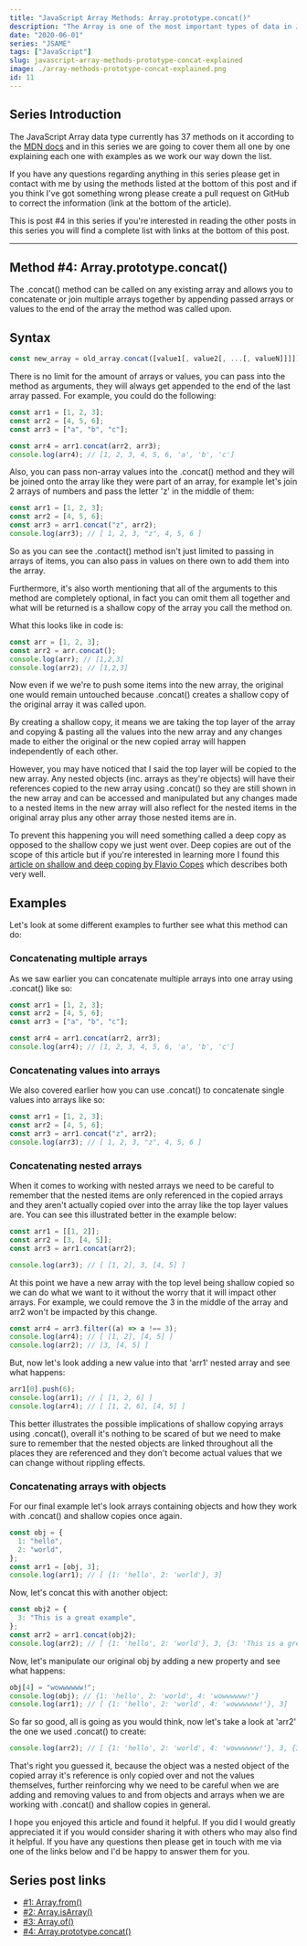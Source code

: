 ```yaml
---
title: "JavaScript Array Methods: Array.prototype.concat()"
description: "The Array is one of the most important types of data in JavaScript, so in this series we are going to cover all of the Array Methods, in this post it's Array.prototype.concat()"
date: "2020-06-01"
series: "JSAME"
tags: ["JavaScript"]
slug: javascript-array-methods-prototype-concat-explained
image: ./array-methods-prototype-concat-explained.png
id: 11
---
```


## Series Introduction

The JavaScript Array data type currently has 37 methods on it according to the [MDN docs](https://developer.mozilla.org/en-US/docs/Web/JavaScript/Reference/Global_Objects/Array) and in this series we are going to cover them all one by one explaining each one with examples as we work our way down the list.

If you have any questions regarding anything in this series please get in contact with me by using the methods listed at the bottom of this post and if you think I've got something wrong please create a pull request on GitHub to correct the information (link at the bottom of the article).

This is post #4 in this series if you're interested in reading the other posts in this series you will find a complete list with links at the bottom of this post.

---

## Method #4: Array.prototype.concat()

The .concat() method can be called on any existing array and allows you to concatenate or join multiple arrays together by appending passed arrays or values to the end of the array the method was called upon.

## Syntax

```javascript
const new_array = old_array.concat([value1[, value2[, ...[, valueN]]]])
```

There is no limit for the amount of arrays or values, you can pass into the method as arguments, they will always get appended to the end of the last array passed. For example, you could do the following:

```javascript
const arr1 = [1, 2, 3];
const arr2 = [4, 5, 6];
const arr3 = ["a", "b", "c"];

const arr4 = arr1.concat(arr2, arr3);
console.log(arr4); // [1, 2, 3, 4, 5, 6, 'a', 'b', 'c']
```

Also, you can pass non-array values into the .concat() method and they will be joined onto the array like they were part of an array, for example let's join 2 arrays of numbers and pass the letter 'z' in the middle of them:

```javascript
const arr1 = [1, 2, 3];
const arr2 = [4, 5, 6];
const arr3 = arr1.concat("z", arr2);
console.log(arr3); // [ 1, 2, 3, "z", 4, 5, 6 ]
```

So as you can see the .contact() method isn't just limited to passing in arrays of items, you can also pass in values on there own to add them into the array.

Furthermore, it's also worth mentioning that all of the arguments to this method are completely optional, in fact you can omit them all together and what will be returned is a shallow copy of the array you call the method on.

What this looks like in code is:

```javascript
const arr = [1, 2, 3];
const arr2 = arr.concat();
console.log(arr); // [1,2,3]
console.log(arr2); // [1,2,3]
```

Now even if we we're to push some items into the new array, the original one would remain untouched because .concat() creates a shallow copy of the original array it was called upon.

By creating a shallow copy, it means we are taking the top layer of the array and copying & pasting all the values into the new array and any changes made to either the original or the new copied array will happen independently of each other.

However, you may have noticed that I said the top layer will be copied to the new array. Any nested objects (inc. arrays as they're objects) will have their references copied to the new array using .concat() so they are still shown in the new array and can be accessed and manipulated but any changes made to a nested items in the new array will also reflect for the nested items in the original array plus any other array those nested items are in.

To prevent this happening you will need something called a deep copy as opposed to the shallow copy we just went over. Deep copies are out of the scope of this article but if you're interested in learning more I found this [article on shallow and deep coping by Flavio Copes](https://flaviocopes.com/how-to-clone-javascript-object/) which describes both very well.

## Examples

Let's look at some different examples to further see what this method can do:

### Concatenating multiple arrays

As we saw earlier you can concatenate multiple arrays into one array using .concat() like so:

```javascript
const arr1 = [1, 2, 3];
const arr2 = [4, 5, 6];
const arr3 = ["a", "b", "c"];

const arr4 = arr1.concat(arr2, arr3);
console.log(arr4); // [1, 2, 3, 4, 5, 6, 'a', 'b', 'c']
```

### Concatenating values into arrays

We also covered earlier how you can use .concat() to concatenate single values into arrays like so:

```javascript
const arr1 = [1, 2, 3];
const arr2 = [4, 5, 6];
const arr3 = arr1.concat("z", arr2);
console.log(arr3); // [ 1, 2, 3, "z", 4, 5, 6 ]
```

### Concatenating nested arrays

When it comes to working with nested arrays we need to be careful to remember that the nested items are only referenced in the copied arrays and they aren't actually copied over into the array like the top layer values are. You can see this illustrated better in the example below:

```javascript
const arr1 = [[1, 2]];
const arr2 = [3, [4, 5]];
const arr3 = arr1.concat(arr2);

console.log(arr3); // [ [1, 2], 3, [4, 5] ]
```

At this point we have a new array with the top level being shallow copied so we can do what we want to it without the worry that it will impact other arrays. For example, we could remove the 3 in the middle of the array and arr2 won't be impacted by this change.

```javascript
const arr4 = arr3.filter((a) => a !== 3);
console.log(arr4); // [ [1, 2], [4, 5] ]
console.log(arr2); // [3, [4, 5] ]
```

But, now let's look adding a new value into that 'arr1' nested array and see what happens:

```javascript
arr1[0].push(6);
console.log(arr1); // [ [1, 2, 6] ]
console.log(arr4); // [ [1, 2, 6], [4, 5] ]
```

This better illustrates the possible implications of shallow copying arrays using .concat(), overall it's nothing to be scared of but we need to make sure to remember that the nested objects are linked throughout all the places they are referenced and they don't become actual values that we can change without rippling effects.

### Concatenating arrays with objects

For our final example let's look arrays containing objects and how they work with .concat() and shallow copies once again.

```javascript
const obj = {
  1: "hello",
  2: "world",
};
const arr1 = [obj, 3];
console.log(arr1); // [ {1: 'hello', 2: 'world'}, 3]
```

Now, let's concat this with another object:

```javascript
const obj2 = {
  3: "This is a great example",
};
const arr2 = arr1.concat(obj2);
console.log(arr2); // [ {1: 'hello', 2: 'world'}, 3, {3: 'This is a great example'}]
```

Now, let's manipulate our original obj by adding a new property and see what happens:

```javascript
obj[4] = "wowwwwww!";
console.log(obj); // {1: 'hello', 2: 'world', 4: 'wowwwwww!'}
console.log(arr1); // [ {1: 'hello', 2: 'world', 4: 'wowwwwww!'}, 3]
```

So far so good, all is going as you would think, now let's take a look at 'arr2' the one we used .concat() to create:

```javascript
console.log(arr2); // [ {1: 'hello', 2: 'world', 4: 'wowwwwww!'}, 3, {3: 'This is a great example'}]
```

That's right you guessed it, because the object was a nested object of the copied array it's reference is only copied over and not the values themselves, further reinforcing why we need to be careful when we are adding and removing values to and from objects and arrays when we are working with .concat() and shallow copies in general.

I hope you enjoyed this article and found it helpful. If you did I would greatly appreciated it if you would consider sharing it with others who may also find it helpful. If you have any questions then please get in touch with me via one of the links below and I'd be happy to answer them for you.

## Series post links

- [#1: Array.from()](https://conermurphy.com/javascript-array-methods-from-explained)
- [#2: Array.isArray()](https://conermurphy.com/javascript-array-methods-isarray-explained)
- [#3: Array.of()](https://conermurphy.com/javascript-array-methods-of-explained)
- [#4: Array.prototype.concat()](https://conermurphy.com/javascript-array-methods-prototype-concat-explained)
